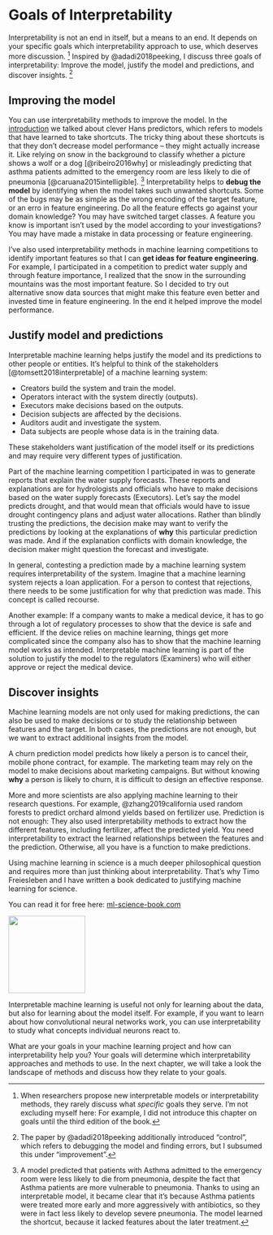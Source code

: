 # Goals of Interpretability

Interpretability is not an end in itself, but a means to an end.
It depends on your specific goals which interpretability approach to use, which deserves more discussion. [^also-my-bad]
Inspired by @adadi2018peeking, I discuss three goals of interpretability: Improve the model, justify the model and predictions, and discover insights. [^three-instead-of-four]

## Improving the model

You can use interpretability methods to improve the model.
In the [introduction](#intro) we talked about clever Hans predictors, which refers to models that have learned to take shortcuts.
The tricky thing about these shortcuts is that they don't decrease model performance -- they might actually increase it.
Like relying on snow in the background to classify whether a picture shows a wolf or a dog [@ribeiro2016why] or misleadingly predicting that asthma patients admitted to the emergency room are less likely to die of pneumonia [@caruana2015intelligible]. [^pneumonia]
Interpretability helps to **debug the model** by identifying when the model takes such unwanted shortcuts.
Some of the bugs may be as simple as the wrong encoding of the target feature, or an erro in feature engineering.
Do all the feature effects go against your domain knowledge?
You may have switched target classes.
A feature you know is important isn't used by the model according to your investigations?
You may have made a mistake in data processing or feature engineering.

I've also used interpretability methods in machine learning competitions to identify important features so that I can **get ideas for feature engineering**.
For example, I participated in a competition to predict water supply and through feature importance, I realized that the snow in the surrounding mountains was the most important feature.
So I decided to try out alternative snow data sources that might make this feature even better and invested time in feature engineering.
In the end it helped improve the model performance.


## Justify model and predictions

Interpretable machine learning helps justify the model and its predictions to other people or entities.
It's helpful to think of the stakeholders [@tomsett2018interpretable] of a machine learning system:

- Creators build the system and train the model.
- Operators interact with the system directly (outputs).
- Executors make decisions based on the outputs.
- Decision subjects are affected by the decisions.
- Auditors audit and investigate the system. 
- Data subjects are people whose data is in the training data.

These stakeholders want justification of the model itself or its predictions and may require very different types of justification.

Part of the machine learning competition I participated in was to generate reports that explain the water supply forecasts. 
These reports and explanations are for hydrologists and officials who have to make decisions based on the water supply forecasts (Executors).
Let's say the model predicts drought, and that would mean that officials would have to issue drought contingency plans and adjust water allocations.
Rather than blindly trusting the predictions, the decision make may want to verify the predictions by looking at the explanations of **why** this particular prediction was made.
And if the explanation conflicts with domain knowledge, the decision maker might question the forecast and investigate.

In general, contesting a prediction made by a machine learning system requires interpretability of the system.
Imagine that a machine learning system rejects a loan application.
For a person to contest that rejections, there needs to be some justification for why that prediction was made.
This concept is called recourse.

Another example:
If a company wants to make a medical device, it has to go through a lot of regulatory processes to show that the device is safe and efficient.
If the device relies on machine learning, things get more complicated since the company also has to show that the machine learning model works as intended.
Interpretable machine learning is part of the solution to justify the model to the regulators (Examiners) who will either approve or reject the medical device.

## Discover insights

Machine learning models are not only used for making predictions, the can also be used to make decisions or to study the relationship between features and the target.
In both cases, the predictions are not enough, but we want to extract additional insights from the model.

A churn prediction model predicts how likely a person is to cancel their, mobile phone contract, for example.
The marketing team may rely on the model to make decisions about marketing campaigns.
But without knowing **why** a person is likely to churn, it is difficult to design an effective response.


More and more scientists are also applying machine learning to their research questions.
For example, @zhang2019california used random forests to predict orchard almond yields based on fertilizer use.
Prediction is not enough: They also used interpretability methods to extract how the different features, including fertilizer, affect the predicted yield.
You need interpretability to extract the learned relationships between the features and the prediction.
Otherwise, all you have is a function to make predictions.


::: {.callout-tip}

::: {layout="[1.5,1]"}

::: {#first-column}
Using machine learning in science is a much deeper philosophical question and requires more than just thinking about interpretability.
That's why Timo Freiesleben and I have written a book dedicated to justifying machine learning for science.

You can read it for free here: [ml-science-book.com](https://ml-science-book.com/)

:::

::: {#second-column}
![](./images/cover-sml-science.jpg){height=4cm fig-align=center}

:::

:::

:::


Interpretable machine learning is useful not only for learning about the data, but also for learning about the model itself.
For example, if you want to learn about how convolutional neural networks work, you can use interpretability to study what concepts individual neurons react to.


What are your goals in your machine learning project and how can interpretability help you?
Your goals will determine which interpretability approaches and methods to use.
In the next chapter, we will take a look the landscape of methods and discuss how they relate to your goals. 


[^also-my-bad]: When researchers propose new interpretable models or interpretability methods, they rarely discuss what *specific* goals they serve. I'm not excluding myself here: For example, I did not introduce this chapter on goals until the third edition of the book.

[^three-instead-of-four]: The paper by @adadi2018peeking additionally introduced "control", which refers to debugging the model and finding errors, but I subsumed this under "improvement". 

[^pneumonia]: A model predicted that patients with Asthma admitted to the emergency room were less likely to die from pneumonia, despite the fact that Asthma patients are more vulnerable to pneumonia. Thanks to using an interpretable model, it became clear that it's because Asthma patients were treated more early and more aggressively with antibiotics, so they were in fact less likely to develop severe pneumonia. The model learned the shortcut, because it lacked features about the later treatment. 
